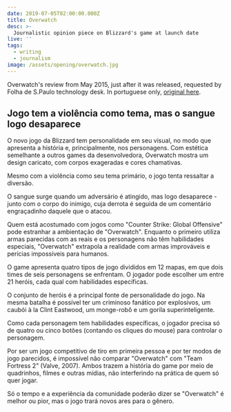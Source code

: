 ```yaml
---
date: 2019-07-05T02:00:00.000Z
title: Overwatch
desc: >-
  Journalistic opinion piece on Blizzard's game at launch date
live: ''
tags:
  - writing
  - journalism
image: /assets/opening/overwatch.jpg
---
```


Overwatch's review from May 2015, just after it was released, requested by Folha de S.Paulo technology desk. In portuguese only, [original here](https://www1.folha.uol.com.br/mercado/2016/05/1773817-jogo-tem-a-violencia-como-tema-mas-o-sangue-logo-desaparece.shtml).

## Jogo tem a violência como tema, mas o sangue logo desaparece

O novo jogo da Blizzard tem personalidade em seu visual, no modo que apresenta a história e, principalmente, nos personagens. Com estética semelhante a outros games da desenvolvedora, Overwatch mostra um design caricato, com corpos exageradas e cores chamativas.

Mesmo com a violência como seu tema primário, o jogo tenta ressaltar a diversão.

O sangue surge quando um adversário é atingido, mas logo desaparece -junto com o corpo do inimigo, cuja derrota é seguida de um comentário engraçadinho daquele que o atacou.

Quem está acostumado com jogos como "Counter Strike: Global Offensive" pode estranhar a ambientação de "Overwatch". Enquanto o primeiro utiliza armas parecidas com as reais e os personagens não têm habilidades especiais, "Overwatch" extrapola a realidade com armas improváveis e perícias impossíveis para humanos.

O game apresenta quatro tipos de jogo divididos em 12 mapas, em que dois times de seis personagens se enfrentam. O jogador pode escolher um entre 21 heróis, cada qual com habilidades específicas.

O conjunto de heróis é a principal fonte de personalidade do jogo. Na mesma batalha é possível ter um criminoso fanático por explosivos, um caubói à la Clint Eastwood, um monge-robô e um gorila superinteligente.

Como cada personagem tem habilidades específicas, o jogador precisa só de quatro ou cinco botões (contando os cliques do mouse) para controlar o personagem.

Por ser um jogo competitivo de tiro em primeira pessoa e por ter modos de jogo parecidos, é impossível não comparar "Overwatch" com "Team Fortress 2" (Valve, 2007). Ambos trazem a história do game por meio de quadrinhos, filmes e outras mídias, não interferindo na prática de quem só quer jogar.

Só o tempo e a experiência da comunidade poderão dizer se "Overwatch" é melhor ou pior, mas o jogo trará novos ares para o gênero.
